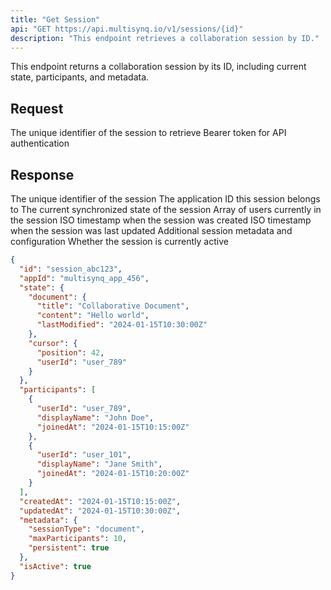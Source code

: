 ```yaml
---
title: "Get Session"
api: "GET https://api.multisynq.io/v1/sessions/{id}"
description: "This endpoint retrieves a collaboration session by ID."
---
```


This endpoint returns a collaboration session by its ID, including current state, participants, and metadata.

## Request

<ParamField path="id" type="string" required>
  The unique identifier of the session to retrieve
</ParamField>

<ParamField header="Authorization" type="string" required>
  Bearer token for API authentication
</ParamField>

## Response

<ResponseField name="id" type="string">
  The unique identifier of the session
</ResponseField>

<ResponseField name="appId" type="string">
  The application ID this session belongs to
</ResponseField>

<ResponseField name="state" type="object">
  The current synchronized state of the session
</ResponseField>

<ResponseField name="participants" type="array">
  Array of users currently in the session
</ResponseField>

<ResponseField name="createdAt" type="string">
  ISO timestamp when the session was created
</ResponseField>

<ResponseField name="updatedAt" type="string">
  ISO timestamp when the session was last updated
</ResponseField>

<ResponseField name="metadata" type="object">
  Additional session metadata and configuration
</ResponseField>

<ResponseField name="isActive" type="boolean">
  Whether the session is currently active
</ResponseField>

<ResponseExample>

```json Response
{
  "id": "session_abc123",
  "appId": "multisynq_app_456",
  "state": {
    "document": {
      "title": "Collaborative Document",
      "content": "Hello world",
      "lastModified": "2024-01-15T10:30:00Z"
    },
    "cursor": {
      "position": 42,
      "userId": "user_789"
    }
  },
  "participants": [
    {
      "userId": "user_789",
      "displayName": "John Doe",
      "joinedAt": "2024-01-15T10:15:00Z"
    },
    {
      "userId": "user_101",
      "displayName": "Jane Smith", 
      "joinedAt": "2024-01-15T10:20:00Z"
    }
  ],
  "createdAt": "2024-01-15T10:15:00Z",
  "updatedAt": "2024-01-15T10:30:00Z",
  "metadata": {
    "sessionType": "document",
    "maxParticipants": 10,
    "persistent": true
  },
  "isActive": true
}
```

</ResponseExample>
